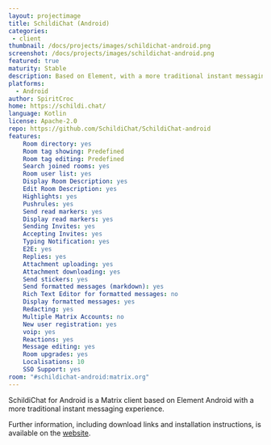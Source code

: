 ```yaml
---
layout: projectimage
title: SchildiChat (Android)
categories:
 - client
thumbnail: /docs/projects/images/schildichat-android.png
screenshot: /docs/projects/images/schildichat-android.png
featured: true
maturity: Stable
description: Based on Element, with a more traditional instant messaging experience.
platforms:
  - Android
author: SpiritCroc
home: https://schildi.chat/
language: Kotlin
license: Apache-2.0
repo: https://github.com/SchildiChat/SchildiChat-android
features:
    Room directory: yes
    Room tag showing: Predefined
    Room tag editing: Predefined
    Search joined rooms: yes
    Room user list: yes
    Display Room Description: yes
    Edit Room Description: yes
    Highlights: yes
    Pushrules: yes
    Send read markers: yes
    Display read markers: yes
    Sending Invites: yes
    Accepting Invites: yes
    Typing Notification: yes
    E2E: yes
    Replies: yes
    Attachment uploading: yes
    Attachment downloading: yes
    Send stickers: yes
    Send formatted messages (markdown): yes
    Rich Text Editor for formatted messages: no
    Display formatted messages: yes
    Redacting: yes
    Multiple Matrix Accounts: no
    New user registration: yes
    voip: yes
    Reactions: yes
    Message editing: yes
    Room upgrades: yes
    Localisations: 10
    SSO Support: yes
room: "#schildichat-android:matrix.org"
---
```


SchildiChat for Android is a Matrix client based on Element Android with a more traditional instant messaging experience.

Further information, including download links and installation instructions, is available on the [website](https://schildi.chat/android).
